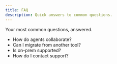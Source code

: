 ```yaml
---
title: FAQ
description: Quick answers to common questions.
---
```


Your most common questions, answered.

<YouTube videoId="dQw4w9WgXcQ" />

- How do agents collaborate?
- Can I migrate from another tool?
- Is on-prem supported?
- How do I contact support?
